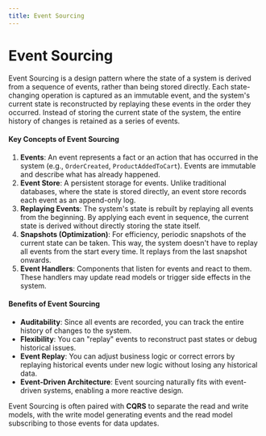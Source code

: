 ```yaml
---
title: Event Sourcing
---
```


# Event Sourcing

Event Sourcing is a design pattern where the state of a system is derived from a sequence of events, rather than being stored directly. Each state-changing operation is captured as an immutable event, and the system's current state is reconstructed by replaying these events in the order they occurred. Instead of storing the current state of the system, the entire history of changes is retained as a series of events.

#### Key Concepts of Event Sourcing
1. **Events**: An event represents a fact or an action that has occurred in the system (e.g., `OrderCreated`, `ProductAddedToCart`). Events are immutable and describe what has already happened.
2. **Event Store**: A persistent storage for events. Unlike traditional databases, where the state is stored directly, an event store records each event as an append-only log.
3. **Replaying Events**: The system's state is rebuilt by replaying all events from the beginning. By applying each event in sequence, the current state is derived without directly storing the state itself.
4. **Snapshots (Optimization)**: For efficiency, periodic snapshots of the current state can be taken. This way, the system doesn't have to replay all events from the start every time. It replays from the last snapshot onwards.
5. **Event Handlers**: Components that listen for events and react to them. These handlers may update read models or trigger side effects in the system.

#### Benefits of Event Sourcing
- **Auditability**: Since all events are recorded, you can track the entire history of changes to the system.
- **Flexibility**: You can "replay" events to reconstruct past states or debug historical issues.
- **Event Replay**: You can adjust business logic or correct errors by replaying historical events under new logic without losing any historical data.
- **Event-Driven Architecture**: Event sourcing naturally fits with event-driven systems, enabling a more reactive design.

Event Sourcing is often paired with **CQRS** to separate the read and write models, with the write model generating events and the read model subscribing to those events for data updates.
